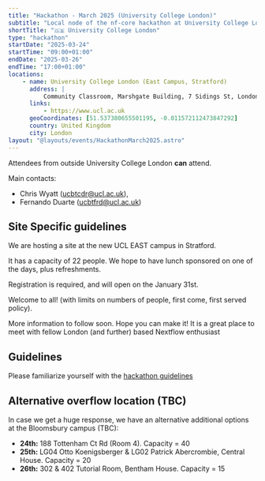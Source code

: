 ```yaml
---
title: "Hackathon - March 2025 (University College London)"
subtitle: "Local node of the nf-core hackathon at University College London, UK"
shortTitle: "🇬🇧 University College London"
type: "hackathon"
startDate: "2025-03-24"
startTime: "09:00+01:00"
endDate: "2025-03-26"
endTime: "17:00+01:00"
locations:
    - name: University College London (East Campus, Stratford)
      address: |
          Community Classroom, Marshgate Building, 7 Sidings St, London E20 2AE, UK
      links:
          - https://www.ucl.ac.uk
      geoCoordinates: [51.537380655501195, -0.011572112473847292]
      country: United Kingdom
      city: London
layout: "@layouts/events/HackathonMarch2025.astro"
---
```


Attendees from outside University College London **can** attend.

Main contacts:

-   Chris Wyatt ([ucbtcdr@ucl.ac.uk](mailto:ucbtcdr@ucl.ac.uk)),
-   Fernando Duarte ([ucbtfrd@ucl.ac.uk](mailto:ucbtfrd@ucl.ac.uk))

## Site Specific guidelines

We are hosting a site at the new UCL EAST campus in Stratford.

It has a capacity of 22 people. We hope to have lunch sponsored on one of the days, plus refreshments.

Registration is required, and will open on the January 31st.

Welcome to all!
(with limits on numbers of people, first come, first served policy).

More information to follow soon. Hope you can make it!
It is a great place to meet with fellow London (and further) based Nextflow enthusiast

## Guidelines

Please familiarize yourself with the [hackathon guidelines](https://nf-co.re/events/2025/hackathon-march-2025#in-person-local-sites)

## Alternative overflow location (TBC)

In case we get a huge response, we have an alternative additional options at the Bloomsbury campus (TBC):

-   **24th:** 188 Tottenham Ct Rd (Room 4). Capacity = 40
-   **25th:** LG04 Otto Koenigsberger & LG02 Patrick Abercrombie, Central House. Capacity = 20
-   **26th:** 302 & 402 Tutorial Room, Bentham House. Capacity = 15
